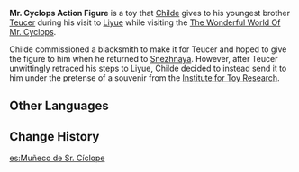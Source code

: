 {{Item Infobox
|id           = 100625
|type         = Quest Items
|description  = A "Mr. Cyclops" toy [[Childe]] had specially-made for [[Teucer]]. It even has the lad's name on it.
|source1      = Given while completing [[Mighty Cyclops' Adventure!]]
}}

'''Mr. Cyclops Action Figure''' is a toy that [[Childe]] gives to his youngest brother [[Teucer]] during his visit to [[Liyue]] while visiting the [[The Wonderful World Of Mr. Cyclops]].

Childe commissioned a blacksmith to make it for Teucer and hoped to give the figure to him when he returned to [[Snezhnaya]]. However, after Teucer unwittingly retraced his steps to Liyue, Childe decided to instead send it to him under the pretense of a souvenir from the [[The Wonderful World Of Mr. Cyclops|Institute for Toy Research]].

==Other Languages==
{{Other Languages
|en      = Mr. Cyclops Action Figure
|zhs     = 「独眼小宝」玩偶
|zhs_rm  = "Dúyǎn Xiǎobǎo" Wán'ǒu
|zht     = 「獨眼小寶」玩偶
|zht_rm  = "Dúyǎn Xiǎobǎo" Wán'ǒu
|zh_tl   = "One-Eyed Little Treasure" Doll
|zh_note = {{Lang|mini=1|zh-Hans=小宝}}/{{Lang|mini=1|zh-Hant=小寶|zh-Hant_rm=xiǎobǎo|zh-Hant_lit=little treasure}} is often used as a term of endearment for children.
|ja      = 「独眼坊」の人形
|ja_rm   = "Dokugan-bou" no Ningyou
|ja_tl   = "One-Eyed Boy" Doll
|ko      = 「외눈박이」 인형
|ko_rm   = "Oenunbagi" Inhyeong
|ko_tl   = "One-Eyed" Doll
|es      = Muñeco de Sr. Cíclope
|es_tl   = Mr. Cyclops Doll
|fr      = Figurine de Qu'un-œil
|fr_tl   = Only-One-Eye Figurine
|ru      = Фигурка Одноглазика
|ru_tl   = One-Eye Figurine
|th      = ตุ๊กตาเจ้าตาเดียว
|th_rm   = 
|th_tl   = One-Eye Doll
|vi      = Đồ Chơi "{{tt|Tiểu Bảo|小寶}} Một Mắt"
|vi_tl   = "One-Eyed Little Treasure" Toy
|de      = Kloppi-Puppe
|de_tl   = Cloppy Doll
|de_note = ''Kloppi'' is likely derived from {{Lang|mini=1|de=''Kyklop''|de_tl=Cyclops.}}
|id      = Mainan Si Kecil Bermata Satu
|id_tl   = One-Eyed Little One Toy
|pt      = Boneco do Sr. Ciclope
|pt_tl   = Mr. Cyclops Doll
}}

==Change History==
{{Change History|1.1}}

[[es:Muñeco de Sr. Cíclope]]